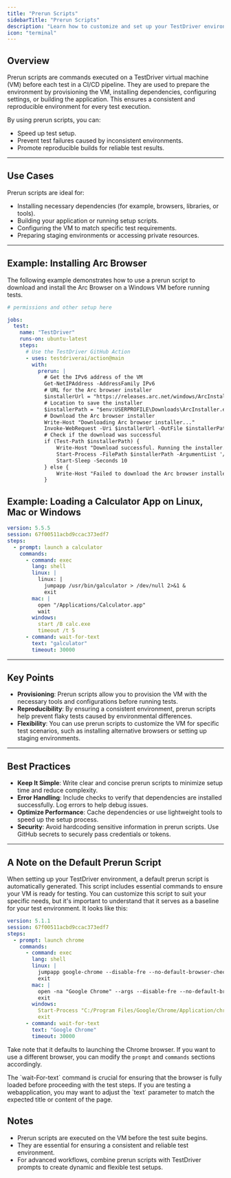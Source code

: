 ```yaml
---
title: "Prerun Scripts"
sidebarTitle: "Prerun Scripts"
description: "Learn how to customize and set up your TestDriver environment to optimize your CI/CD pipeline."
icon: "terminal"
---
```


## Overview
Prerun scripts are commands executed on a TestDriver virtual machine (VM) before each test in a CI/CD pipeline. They are used to prepare the environment by provisioning the VM, installing dependencies, configuring settings, or building the application. This ensures a consistent and reproducible environment for every test execution.

By using prerun scripts, you can:
- Speed up test setup.
- Prevent test failures caused by inconsistent environments.
- Promote reproducible builds for reliable test results.

---

## Use Cases
Prerun scripts are ideal for:
- Installing necessary dependencies (for example, browsers, libraries, or tools).
- Building your application or running setup scripts.
- Configuring the VM to match specific test requirements.
- Preparing staging environments or accessing private resources.

---

## Example: Installing Arc Browser
The following example demonstrates how to use a prerun script to download and install the Arc Browser on a Windows VM before running tests.

```yaml
# permissions and other setup here

jobs:
  test:
    name: "TestDriver"
    runs-on: ubuntu-latest
    steps:
      # Use the TestDriver GitHub Action
      - uses: testdriverai/action@main
        with:
          prerun: |
            # Get the IPv6 address of the VM
            Get-NetIPAddress -AddressFamily IPv6
            # URL for the Arc browser installer
            $installerUrl = "https://releases.arc.net/windows/ArcInstaller.exe"
            # Location to save the installer
            $installerPath = "$env:USERPROFILE\Downloads\ArcInstaller.exe"
            # Download the Arc browser installer
            Write-Host "Downloading Arc browser installer..."
            Invoke-WebRequest -Uri $installerUrl -OutFile $installerPath
            # Check if the download was successful
            if (Test-Path $installerPath) {
                Write-Host "Download successful. Running the installer..."
                Start-Process -FilePath $installerPath -ArgumentList '/silent' -Wait
                Start-Sleep -Seconds 10
            } else {
                Write-Host "Failed to download the Arc browser installer."
            }
```

## Example: Loading a Calculator App on Linux, Mac or Windows
```yaml
version: 5.5.5
session: 67f00511acbd9ccac373edf7
steps:
  - prompt: launch a calculator
    commands:
      - command: exec
        lang: shell
        linux: |
          linux: |
            jumpapp /usr/bin/galculator > /dev/null 2>&1 &
            exit
        mac: |
          open "/Applications/Calculator.app"
          wait
        windows:
          start /B calc.exe
          timeout /t 5
      - command: wait-for-text
        text: "galculator"
        timeout: 30000
```

---

## Key Points
- **Provisioning**: Prerun scripts allow you to provision the VM with the necessary tools and configurations before running tests.
- **Reproducibility**: By ensuring a consistent environment, prerun scripts help prevent flaky tests caused by environmental differences.
- **Flexibility**: You can use prerun scripts to customize the VM for specific test scenarios, such as installing alternative browsers or setting up staging environments.

---

## Best Practices
- **Keep It Simple**: Write clear and concise prerun scripts to minimize setup time and reduce complexity.
- **Error Handling**: Include checks to verify that dependencies are installed successfully. Log errors to help debug issues.
- **Optimize Performance**: Cache dependencies or use lightweight tools to speed up the setup process.
- **Security**: Avoid hardcoding sensitive information in prerun scripts. Use GitHub secrets to securely pass credentials or tokens.

---

## A Note on the Default Prerun Script
When setting up your TestDriver environment, a default prerun script is automatically generated. This script includes essential commands to ensure your VM is ready for testing. You can customize this script to suit your specific needs, but it's important to understand that it serves as a baseline for your test environment. It looks like this:

```yaml
version: 5.1.1
session: 67f00511acbd9ccac373edf7
steps:
  - prompt: launch chrome
    commands:
      - command: exec
        lang: shell
        linux: |
          jumpapp google-chrome --disable-fre --no-default-browser-check --no-first-run "${TD_WEBSITE}" &
          exit
        mac: |
          open -na "Google Chrome" --args --disable-fre --no-default-browser-check --no-first-run --disable-features=PasswordManagerEnabled "${TD_WEBSITE}" &
          exit
        windows:
          Start-Process "C:/Program Files/Google/Chrome/Application/chrome.exe" -ArgumentList "--start-maximized", "${TD_WEBSITE}"
          exit
      - command: wait-for-text
        text: "Google Chrome"
        timeout: 30000
```

Take note that it defaults to launching the Chrome browser. If you want to use a different browser, you can modify the `prompt` and `commands` sections accordingly. 

<Warning>
The `wait-For-text` command is crucial for ensuring that the browser is fully loaded before proceeding with the test steps. If you are testing a webapplication, you may want to adjust the `text` parameter to match the expected title or content of the page.
</Warning>


## Notes
- Prerun scripts are executed on the VM before the test suite begins.
- They are essential for ensuring a consistent and reliable test environment.
- For advanced workflows, combine prerun scripts with TestDriver prompts to create dynamic and flexible test setups.
